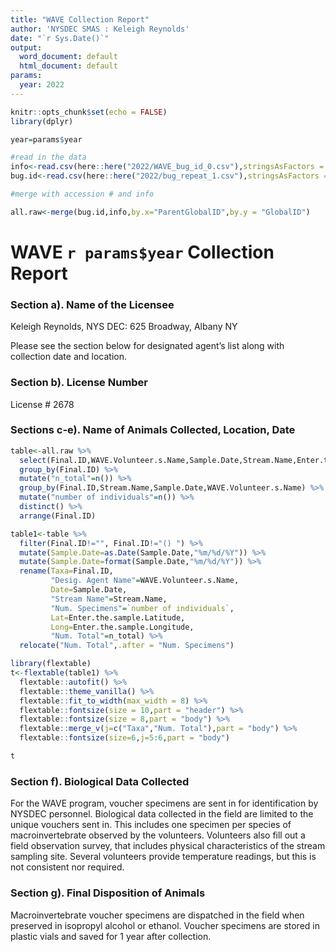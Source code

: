 ```yaml
---
title: "WAVE Collection Report"
author: 'NYSDEC SMAS : Keleigh Reynolds'
date: "`r Sys.Date()`"
output:
  word_document: default
  html_document: default
params:
  year: 2022
---
```


```r
knitr::opts_chunk$set(echo = FALSE)
library(dplyr)

year=params$year

#read in the data
info<-read.csv(here::here("2022/WAVE_bug_id_0.csv"),stringsAsFactors = FALSE)
bug.id<-read.csv(here::here("2022/bug_repeat_1.csv"),stringsAsFactors = FALSE)

#merge with accession # and info

all.raw<-merge(bug.id,info,by.x="ParentGlobalID",by.y = "GlobalID")


```

# WAVE `r params$year` Collection Report

### Section a). Name of the Licensee

Keleigh Reynolds, NYS DEC: 625 Broadway, Albany NY

Please see the section below for designated agent's list along with collection date and location.

### Section b). License Number

License \# 2678

### Sections c-e). Name of Animals Collected, Location, Date

```r

table<-all.raw %>% 
  select(Final.ID,WAVE.Volunteer.s.Name,Sample.Date,Stream.Name,Enter.the.sample.Latitude,Enter.the.sample.Longitude) %>% 
  group_by(Final.ID) %>% 
  mutate("n_total"=n()) %>% 
  group_by(Final.ID,Stream.Name,Sample.Date,WAVE.Volunteer.s.Name) %>% 
  mutate("number of individuals"=n()) %>% 
  distinct() %>% 
  arrange(Final.ID)

table1<-table %>% 
  filter(Final.ID!="", Final.ID!="() ") %>% 
  mutate(Sample.Date=as.Date(Sample.Date,"%m/%d/%Y")) %>% 
  mutate(Sample.Date=format(Sample.Date,"%m/%d/%Y")) %>% 
  rename(Taxa=Final.ID,
         "Desig. Agent Name"=WAVE.Volunteer.s.Name,
         Date=Sample.Date,
         "Stream Name"=Stream.Name,
         "Num. Specimens"=`number of individuals`,
         Lat=Enter.the.sample.Latitude,
         Long=Enter.the.sample.Longitude,
         "Num. Total"=n_total) %>% 
  relocate("Num. Total",.after = "Num. Specimens")

library(flextable)
t<-flextable(table1) %>% 
  flextable::autofit() %>% 
  flextable::theme_vanilla() %>% 
  flextable::fit_to_width(max_width = 8) %>% 
  flextable::fontsize(size = 10,part = "header") %>% 
  flextable::fontsize(size = 8,part = "body") %>% 
  flextable::merge_v(j=c("Taxa","Num. Total"),part = "body") %>% 
  flextable::fontsize(size=6,j=5:6,part = "body")

t
```


### Section f). Biological Data Collected

For the WAVE program, voucher specimens are sent in for identification by NYSDEC personnel. Biological data collected in the field are limited to the unique vouchers sent in. This includes one specimen per species of macroinvertebrate observed by the volunteers. Volunteers also fill out a field observation survey, that includes physical characteristics of the stream sampling site. Several volunteers provide temperature readings, but this is not consistent nor required.

### Section g). Final Disposition of Animals

Macroinvertebrate voucher specimens are dispatched in the field when preserved in isopropyl alcohol or ethanol. Voucher specimens are stored in plastic vials and saved for 1 year after collection.
